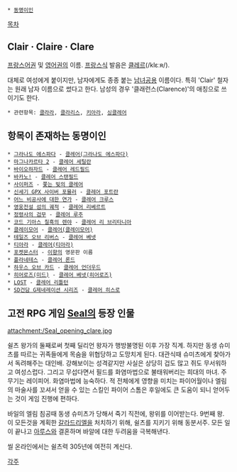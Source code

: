  * [[동명이인]]

[[목차]]

== Clair · Claire · Clare ==
[[프랑스어]]권 및 [[영어]]권의 이름. [[프랑스]]식 발음은 [[클레르]](/klεːʀ/).

대체로 여성에게 붙이지만, 남자에게도 종종 붙는 [[유니섹스|남녀공용]] 이름이다. 특히 'Clair' 철자는 원래 남자 이름으로 썼다고 한다. 남성의 경우 '클래런스(Clarence)'의 애칭으로 쓰이기도 한다.

 * 관련항목: [[클라라]], [[클라리스]], [[키아라]], [[싱클레어]]

== 항목이 존재하는 동명이인 ==
 * [[그라나도 에스파다]] - [[클레어(그라나도 에스파다)]]
 * [[마그나카르타 2]] - [[클레어 세틸란]]
 * [[바이오하자드]] - [[클레어 레드필드]]
 * [[바카노!]] - [[클레어 스탠필드]]
 * [[사이퍼즈]] - [[쫓는 빛의 클레어]]
 * [[신세기 GPX 사이버 포뮬러]] - [[클레어 포트란]]
 * [[어느 비공사에 대한 연가]] - [[클레어 크루스]]
 * [[영웅전설 섬의 궤적]] - [[클레어 리베르트]]
 * [[정령사의 검무]] - [[클레어 루주]]
 * [[코드 기아스 칠흑의 렌야]] - [[클레어 리 브리타니아]]
 * [[클레이모어]] - [[클레어(클레이모어)]]
 * [[테일즈 오브 리버스]] - [[클레어 베넷]]
 * [[티아라(만화)|티아라]] - [[클레어(티아라)]]
 * [[포켓몬스터]] - [[이향]]의 영문판 이름
 * [[플라네테스]] - [[클레어 론드]]
 * [[하우스 오브 카드]] - [[클레어 언더우드]]
 * [[히어로즈(미드)]] - [[클레어 베넷(히어로즈)]]
 * [[LOST]] - [[클레어 리틀턴]]
 * [[SD건담 G제네레이션 시리즈]] - [[클레어 히스로]]

== 고전 RPG 게임 [[Seal]]의 등장 인물 ==
attachment:/Seal_opening_clare.jpg

쉴츠 왕가의 둘째로써 첫째 딜리언 왕자가 행방불명된 이후 가장 직계. 하지만 동생 슈미츠를 따르는 귀족들에게 목숨을 위협당하고 도망치게 된다. 대관식때 슈미츠에게 찾아가서 독려해주는 대인배. 강해보이는 성격같지만 사실은 상당히 겁도 많고 쥐도 무서워하고 여성스럽다. 그리고 무섭다면서 필드를 화염마법으로 불태워버리는 희대의 마녀. 주 무기는 레이피어. 화염마법에 능숙하다. 적 전체에게 영향을 미치는 파이어월이나 엘림의 마술사를 꼬셔서 얻을 수 있는 스킬인 파이어 스톰은 후일에도 큰 도움이 되니 얻어두는 것이 게임 진행에 편하다.

바일의 엘림 침공때 동생 슈미츠가 당해서 죽기 직전에, 왕위를 이어받는다. 9번째 왕. 이 모든것을 계획한 [[갈라드리엘]]을 처치하기 위해, 쉴츠를 지키기 위해 동분서주. 모든 일이 끝나고 [[아루스]]와 결혼하며 바알에 대한 두려움을 극복해낸다.

씰 온라인에서는 쉴츠력 305년에 여전히 계신다. 


[[각주]]

